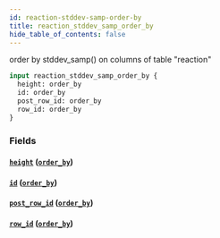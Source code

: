 ```yaml
---
id: reaction-stddev-samp-order-by
title: reaction_stddev_samp_order_by
hide_table_of_contents: false
---
```


order by stddev_samp() on columns of table "reaction"

```graphql
input reaction_stddev_samp_order_by {
  height: order_by
  id: order_by
  post_row_id: order_by
  row_id: order_by
}
```

### Fields

#### [`height`](#) ([`order_by`](../enums/order-by))

#### [`id`](#) ([`order_by`](../enums/order-by))

#### [`post_row_id`](#) ([`order_by`](../enums/order-by))

#### [`row_id`](#) ([`order_by`](../enums/order-by))
